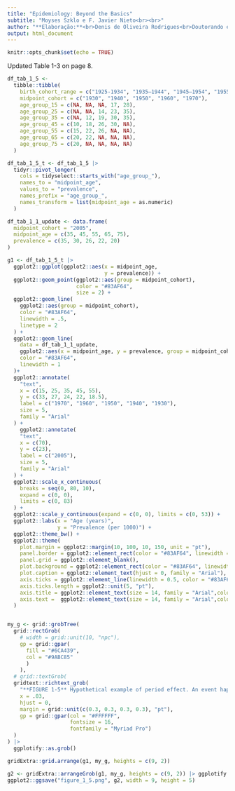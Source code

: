 ```yaml
---
title: "Epidemiology: Beyond the Basics"
subtitle: "Moyses Szklo e F. Javier Nieto<br><br>"
author: "**Elaboração:**<br>Denis de Oliveira Rodrigues<br>Doutorando em Epidemiologia em Saúde Pública<br>Escola Nacional de Saúde Pública/Fiocruz"
output: html_document
---
```


```r
knitr::opts_chunk$set(echo = TRUE)
```

Updated Table 1-3 on page 8.

```r
df_tab_1_5 <-
  tibble::tibble(
    birth_cohort_range = c("1925-1934", "1935–1944", "1945–1954", "1955–1964", "1965–1974"),
    midpoint_cohort = c("1930", "1940", "1950", "1960", "1970"),
    age_group_15 = c(NA, NA, NA, 17, 28),
    age_group_25 = c(NA, NA, 14, 23, 35),
    age_group_35 = c(NA, 12, 19, 30, 35),
    age_group_45 = c(10, 18, 26, 30, NA),
    age_group_55 = c(15, 22, 26, NA, NA),
    age_group_65 = c(20, 22, NA, NA, NA),
    age_group_75 = c(20, NA, NA, NA, NA)
  )
```


```r
df_tab_1_5_t <- df_tab_1_5 |>
  tidyr::pivot_longer(
    cols = tidyselect::starts_with("age_group_"),
    names_to = "midpoint_age",
    values_to = "prevalence",
    names_prefix = "age_group_",
    names_transform = list(midpoint_age = as.numeric)
  )
```

```r
df_tab_1_1_update <- data.frame(
  midpoint_cohort = "2005",
  midpoint_age = c(35, 45, 55, 65, 75),
  prevalence = c(35, 30, 26, 22, 20)
)

```


```r
g1 <- df_tab_1_5_t |>
  ggplot2::ggplot(ggplot2::aes(x = midpoint_age,
                               y = prevalence)) +
  ggplot2::geom_point(ggplot2::aes(group = midpoint_cohort),
                      color = "#83AF64",
                      size = 2) +
  ggplot2::geom_line(
    ggplot2::aes(group = midpoint_cohort),
    color = "#83AF64",
    linewidth = .5,
    linetype = 2
  ) +
  ggplot2::geom_line(
    data = df_tab_1_1_update,
    ggplot2::aes(x = midpoint_age, y = prevalence, group = midpoint_cohort),
    color = "#83AF64",
    linewidth = 1
  )+
  ggplot2::annotate(
    "text",
    x = c(15, 25, 35, 45, 55),
    y = c(33, 27, 24, 22, 18.5),
    label = c("1970", "1960", "1950", "1940", "1930"),
    size = 5,
    family = "Arial"
  ) +
    ggplot2::annotate(
    "text",
    x = c(70),
    y = c(23),
    label = c("2005"),
    size = 5,
    family = "Arial"
  ) +
  ggplot2::scale_x_continuous(
    breaks = seq(0, 80, 10),
    expand = c(0, 0),
    limits = c(0, 83)
  ) +
  ggplot2::scale_y_continuous(expand = c(0, 0), limits = c(0, 53)) +
  ggplot2::labs(x = "Age (years)",
                y = "Prevalence (per 1000)") +
  ggplot2::theme_bw() +
  ggplot2::theme(
    plot.margin = ggplot2::margin(10, 100, 10, 150, unit = "pt"),
    panel.border = ggplot2::element_rect(color = "#83AF64", linewidth = 1.5),
    panel.grid = ggplot2::element_blank(),
    plot.background = ggplot2::element_rect(color = "#83AF64", linewidth = 0.5),
    plot.caption = ggplot2::element_text(hjust = 0, family = "Arial"),
    axis.ticks = ggplot2::element_line(linewidth = 0.5, color = "#83AF64"),
    axis.ticks.length = ggplot2::unit(5, "pt"),
    axis.title = ggplot2::element_text(size = 14, family = "Arial",color = "black"),
    axis.text =  ggplot2::element_text(size = 14, family = "Arial",color = "black"),
  )


my_g <- grid::grobTree(
  grid::rectGrob(
    # width = grid::unit(10, "npc"),
    gp = grid::gpar(
      fill = "#6CA439",
      col = "#9ABC85"
      )
    ),
  # grid::textGrob(
  gridtext::richtext_grob(
    "**FIGURE 1-5** Hypothetical example of period effect. An event happened in 1995 that affected all birth cohorts<br>(1930–1970) in a similar way and slowed down the rate of increase with age. The solid line represents the observed<br>cross-sectional age pattern in 2005.",
    x = .03,
    hjust = 0,
    margin = grid::unit(c(0.3, 0.3, 0.3, 0.3), "pt"),
    gp = grid::gpar(col = "#FFFFFF",
                    fontsize = 16,
                    fontfamily = "Myriad Pro")
  )
) |> 
  ggplotify::as.grob()
```

```r
gridExtra::grid.arrange(g1, my_g, heights = c(9, 2))
```

```r

g2 <- gridExtra::arrangeGrob(g1, my_g, heights = c(9, 2)) |> ggplotify::as.ggplot()
ggplot2::ggsave("figure_1_5.png", g2, width = 9, height = 5)

```
